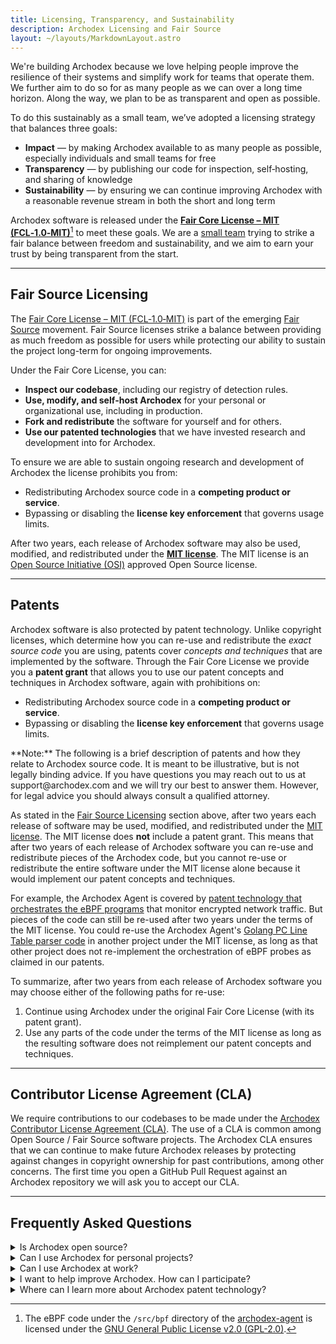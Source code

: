 ```yaml
---
title: Licensing, Transparency, and Sustainability
description: Archodex Licensing and Fair Source
layout: ~/layouts/MarkdownLayout.astro
---
```


We're building Archodex because we love helping people improve the resilience of their systems and simplify work for
teams that operate them. We further aim to do so for as many people as we can over a long time horizon. Along the way,
we plan to be as transparent and open as possible.

To do this sustainably as a small team, we’ve adopted a licensing strategy that balances three goals:

- **Impact** — by making Archodex available to as many people as possible, especially individuals and small teams for
  free
- **Transparency** — by publishing our code for inspection, self‑hosting, and sharing of knowledge
- **Sustainability** — by ensuring we can continue improving Archodex with a reasonable revenue stream in both the short
  and long term

Archodex software is released under the **[Fair Core License – MIT (FCL‑1.0‑MIT)](https://fcl.dev/)**[^BPFException] to
meet these goals. We are a [small team](/team) trying to strike a fair balance between freedom and sustainability, and
we aim to earn your trust by being transparent from the start.

[^BPFException]:
    The eBPF code under the `/src/bpf` directory of the [archodex-agent](https://github.com/archodex/archodex-agent) is
    licensed under the
    [GNU General Public License v2.0 (GPL-2.0)](https://www.gnu.org/licenses/old-licenses/gpl-2.0.en.html).

---

## Fair Source Licensing

The [Fair Core License – MIT (FCL‑1.0‑MIT)](https://fcl.dev/) is part of the emerging [Fair Source](https://fair.io/)
movement. Fair Source licenses strike a balance between providing as much freedom as possible for users while protecting
our ability to sustain the project long-term for ongoing improvements.

Under the Fair Core License, you can:

- **Inspect our codebase**, including our registry of detection rules.
- **Use, modify, and self‑host Archodex** for your personal or organizational use, including in production.
- **Fork and redistribute** the software for yourself and for others.
- **Use our patented technologies** that we have invested research and development into for Archodex.

To ensure we are able to sustain ongoing research and development of Archodex the license prohibits you from:

- Redistributing Archodex source code in a **competing product or service**.
- Bypassing or disabling the **license key enforcement** that governs usage limits.

After two years, each release of Archodex software may also be used, modified, and redistributed under the
**[MIT license](https://opensource.org/licenses/MIT)**. The MIT license is an
[Open Source Initiative (OSI)](https://opensource.org/) approved Open Source license.

---

## Patents

Archodex software is also protected by patent technology. Unlike copyright licenses, which determine how you can re-use
and redistribute the _exact source code_ you are using, patents cover _concepts and techniques_ that are implemented by
the software. Through the Fair Core License we provide you a **patent grant** that allows you to use our patent concepts
and techniques in Archodex software, again with prohibitions on:

- Redistributing Archodex source code in a **competing product or service**.
- Bypassing or disabling the **license key enforcement** that governs usage limits.

<aside>
  **Note:** The following is a brief description of patents and how they relate to Archodex source code. It is meant to
  be illustrative, but is not legally binding advice. If you have questions you may reach out to us at
  support@archodex.com and we will try our best to answer them. However, for legal advice you should always consult a
  qualified attorney.
</aside>

As stated in the [Fair Source Licensing](#fair-source-licensing) section above, after two years each release of software
may be used, modified, and redistributed under the [MIT license](https://opensource.org/licenses/MIT). The MIT license
does **not** include a patent grant. This means that after two years of each release of Archodex software you can re-use
and redistribute pieces of the Archodex code, but you cannot re-use or redistribute the entire software under the MIT
license alone because it would implement our patent concepts and techniques.

For example, the Archodex Agent is covered by
[patent technology that orchestrates the eBPF programs](https://github.com/Archodex/archodex-agent/blob/main/patents)
that monitor encrypted network traffic. But pieces of the code can still be re-used after two years under the terms of
the MIT license. You could re-use the Archodex Agent's
[Golang PC Line Table parser code](https://github.com/Archodex/archodex-agent/blob/main/src/gopclntab.rs) in another
project under the MIT license, as long as that other project does not re-implement the orchestration of eBPF probes as
claimed in our patents.

To summarize, after two years from each release of Archodex software you may choose either of the following paths for
re-use:

1. Continue using Archodex under the original Fair Core License (with its patent grant).
2. Use any parts of the code under the terms of the MIT license as long as the resulting software does not reimplement
   our patent concepts and techniques.

---

## Contributor License Agreement (CLA)

We require contributions to our codebases to be made under the [Archodex Contributor License Agreement (CLA)](/cla). The
use of a CLA is common among Open Source / Fair Source software projects. The Archodex CLA ensures that we can continue
to make future Archodex releases by protecting against changes in copyright ownership for past contributions, among
other concerns. The first time you open a GitHub Pull Request against an Archodex repository we will ask you to accept
our CLA.

---

## Frequently Asked Questions

<details id="is-archodex-open-source">
  <summary>Is Archodex open source?</summary>

No, Archodex is not open source. There is a widely agreed upon definition for Open Source maintained by the
[Open Source Initiative](https://opensource.org/) (OSI). We respect and value the Open Source cause, but we have chosen
a different path to achieve our goals of impact, transparency, and sustainability.

However, after two years following each release of Archodex software, the source code may be used, modified, and
redistributed under the terms of the [MIT license](https://opensource.org/licenses/MIT), which is an OSI-approved Open
Source license. Note, however, that this does not include a grant to use Archodex patent technology. Please see further
details above and below about patent rights.

</details>

<details>
  <summary>Can I use Archodex for personal projects?</summary>

Yes, you can use Archodex for personal projects! The Fair Core License allows individuals to use, modify, and self‑host
Archodex for personal use, including in production workloads.

Our only requirement is that you do not modify the license key protections. However, our intention is to make Archodex
free for individuals and small teams, so if you do hit usage limits on the free-tier for personal projects, then please
reach out to us at support@archodex.com.

</details>

<details>
  <summary>Can I use Archodex at work?</summary>

Yes, you can use Archodex at work! The license explicitly allows individuals and companies to use, modify, and self‑host
Archodex for their own internal projects, including production workloads. Our only requirement is that you do not modify
the license key protections.

Our intention is that most small organizations of one to two teams of software engineers are able to use Archodex for
free without hitting usage limits. If you do hit usage limits on the free-tier with reasonable "small teams" workloads,
then please reach out to us at support@archodex.com. We would be happy to discuss your usage and figure out whether our
limits need adjustment or whether you should consider a paid plan.

For larger organizations, once you exceed free-tier usage limits we request that you sign up for a paid plan to help
support Archodex’s continued development and maintenance.

</details>

<details>
  <summary>I want to help improve Archodex. How can I participate?</summary>

We welcome contributions to Archodex! This can be in the form of code contributions, bug reports, feature requests, or
documentation improvements. You can contribute by:

- Starring our [GitHub repository](https://github.com/Archodex/archodex)
- Participating in discussions on our [community forum](https://github.com/orgs/Archodex/discussions)
- Participating in our [Matrix chat room](https://matrix.to/#/#archodex:matrix.org)
- Reporting bugs on one of our [GitHub repositories](https://github.com/Archodex)
- Submitting pull requests to one of our [GitHub repositories](https://github.com/Archodex) to fix issues or improve
  functionality

You can find more details on our [Contributing page](/contributing).

</details>

<details>
  <summary>Where can I learn more about Archodex patent technology?</summary>

When Archodex software implements patented and/or patent-pending technology we will describe the technology in a
`patents/` folder at the base of the software's source repository. The following is a list of our software implementing
Archodex patent technology:

- [Archodex Agent](https://github.com/Archodex/archodex-agent/blob/main/patents)

</details>
